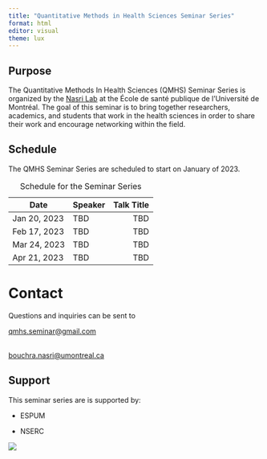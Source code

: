 ```yaml
---
title: "Quantitative Methods in Health Sciences Seminar Series"
format: html
editor: visual
theme: lux
---
```


## Purpose

The Quantitative Methods In Health Sciences (QMHS) Seminar Series is organized by the [Nasri Lab](https://www.bouchrarnasri.com/) at the École de santé publique de l'Université de Montréal. The goal of this seminar is to bring together researchers, academics, and students that work in the health sciences in order to share their work and encourage networking within the field.

## Schedule

The QMHS Seminar Series are scheduled to start on January of 2023. 

| Date         | Speaker | Talk Title | 
|--------------|:--------|-----------:|
| Jan 20, 2023 | TBD     |     TBD    |
| Feb 17, 2023 | TBD     |     TBD    | 
| Mar 24, 2023 | TBD     |     TBD    |
| Apr 21, 2023 | TBD     |     TBD    |

: Schedule for the Seminar Series


# Contact 

Questions and inquiries can be sent to

<a href = "mailto: qmhs.seminar@gmail.com">qmhs.seminar@gmail.com</a>

<br>
<a href = "mailto: bouchra.nasri@umontreal.ca">bouchra.nasri@umontreal.ca</a>

## Support 

This seminar series are is supported by:

- ESPUM

- NSERC

![](images/espum.jpg)
